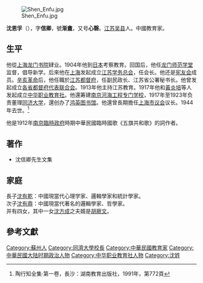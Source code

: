 [[File:Shen_Enfu.jpg|thumb]]

'''沈恩孚'''（{{bd|1864年||1944年|}}），字'''信卿'''，號'''渐盦'''，又号'''心磬'''。[[江苏|江苏]][[吴县|吴县]]人。中國教育家。

==生平==
他從[[上海|上海]][[龙门书院|龙门书院]]肄业。1904年他到[[日本|日本]]考察教育。回国后，他任[[龙门师范学堂|龙门师范学堂]]监督，倡导新学。后來他在[[上海|上海]]发起成立[[江苏学务总会|江苏学务总会]]，任会长。他还是[[宪友会|宪友会]]成员。[[辛亥革命|辛亥革命]]后，他任職於[[江苏都督府|江苏都督府]]，任副民政长、江苏省公署秘书长。他曾发起成立[[各省都督府代表联合会|各省都督府代表联合会]]。1913年他主持江苏教育。1917年他和[[黃炎培|黃炎培]]等人发起成立[[中华职业教育社|中华职业教育社]]。他還筹建[[南京|南京]][[河海工程专门学校|河海工程专门学校]]，1917年至1923年负责董理[[同济大学|同济大学]]，還创办了[[鸿英图书馆|鸿英图书馆]]。他還曾長期擔任[[上海市议会|上海市议会]]议长。1944年去世。<ref>陶行知全集·第一卷，長沙：湖南教育出版社，1991年，第772頁</ref>

他是1912年[[南京臨時政府|南京臨時政府]]時期中華民國臨時國歌《五旗共和歌》的詞作者。

==著作==
*沈信卿先生文集

==家庭==
長子[[沈有乾|沈有乾]]：中國現當代心理学家、邏輯學家和統計學家。<br>
次子[[沈有鼎|沈有鼎]]：中國現當代著名的邏輯學家、哲學家。<br>
并有四女，其中一女[[沈方成|沈方成]]之夫婿是[[胡厥文|胡厥文]]。<br>

==參考文獻==
{{Wikisource author|沈恩孚}}
{{reflist}}

{{中华民国各省都督府代表联合会上海会议代表}}
{{DEFAULTSORT:Shen沈}}
[[Category:蘇州人|Category:蘇州人]]
[[Category:同濟大學校長|Category:同濟大學校長]]
[[Category:中華民國教育家|Category:中華民國教育家]]
[[Category:中華民國大陆时期政治人物|Category:中華民國大陆时期政治人物]]
[[Category:中华职业教育社人物|Category:中华职业教育社人物]]
[[Category:沈姓|Category:沈姓]]